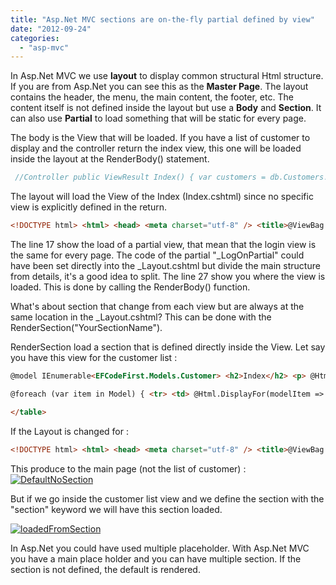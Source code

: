 ```yaml
---
title: "Asp.Net MVC sections are on-the-fly partial defined by view"
date: "2012-09-24"
categories: 
  - "asp-mvc"
---
```


In Asp.Net MVC we use **layout** to display common structural Html structure. If you are from Asp.Net you can see this as the **Master Page**. The layout contains the header, the menu, the main content, the footer, etc. The content itself is not defined inside the layout but use a **Body** and **Section**. It can also use **Partial** to load something that will be static for every page.

The body is the View that will be loaded. If you have a list of customer to display and the controller return the index view, this one will be loaded inside the layout at the RenderBody() statement.


```csharp
 //Controller public ViewResult Index() { var customers = db.Customers.ToList(); return View(customers); } 
```

The layout will load the View of the Index (Index.cshtml) since no specific view is explicitly defined in the return.

```html
<!DOCTYPE html> <html> <head> <meta charset="utf-8" /> <title>@ViewBag.Title</title> <link href="@Url.Content("~/Content/Site.css")" rel="stylesheet" type="text/css" /> <script src="@Url.Content("~/Scripts/jquery-1.5.1.min.js")" type="text/javascript"></script> <script src="@Url.Content("~/Scripts/modernizr-1.7.min.js")" type="text/javascript"></script> </head> <body> <div class="page"> <header> <div id="title"> <h1>My MVC Application</h1> </div> <div id="logindisplay"> @Html.Partial("\_LogOnPartial") </div> <nav> <ul id="menu"> <li>@Html.ActionLink("Home", "Index", "Home")</li> <li>@Html.ActionLink("About", "About", "Home")</li> </ul> </nav> </header> <section id="main"> @RenderBody() </section> <footer> </footer> </div> </body> </html> 
```  
The line 17 show the load of a partial view, that mean that the login view is the same for every page. The code of the partial "\_LogOnPartial" could have been set directly into the \_Layout.cshtml but divide the main structure from details, it's a good idea to split. The line 27 show you where the view is loaded. This is done by calling the RenderBody() function.

What's about section that change from each view but are always at the same location in the \_Layout.cshtml? This can be done with the RenderSection("YourSectionName").

RenderSection load a section that is defined directly inside the View. Let say you have this view for the customer list : 
```html  
@model IEnumerable<EFCodeFirst.Models.Customer> <h2>Index</h2> <p> @Html.ActionLink("Create New", "Create") </p> <table> <tr> <th> FirstName </th> <th> LastName </th> <th></th> </tr>

@foreach (var item in Model) { <tr> <td> @Html.DisplayFor(modelItem => item.FirstName) </td> <td> @Html.DisplayFor(modelItem => item.LastName) </td> <td> @Html.ActionLink("Edit", "Edit", new { id=item.Id }) | @Html.ActionLink("Details", "Details", new { id=item.Id }) | @Html.ActionLink("Delete", "Delete", new { id=item.Id }) </td> </tr> }

</table> 
``` 

If the Layout is changed for : 
```html
<!DOCTYPE html> <html> <head> <meta charset="utf-8" /> <title>@ViewBag.Title</title> <link href="@Url.Content("~/Content/Site.css")" rel="stylesheet" type="text/css" /> <script src="@Url.Content("~/Scripts/jquery-1.5.1.min.js")" type="text/javascript"></script> <script src="@Url.Content("~/Scripts/modernizr-1.7.min.js")" type="text/javascript"></script> </head> <body> <div class="page"> <header> <div id="title"> <h1>My MVC Application</h1> </div> <div id="logindisplay"> @Html.Partial("\_LogOnPartial") </div> <nav> <ul id="menu"> <li>@Html.ActionLink("Home", "Index", "Home")</li> <li>@Html.ActionLink("About", "About", "Home")</li> </ul> </nav> </header> <section id="main"> @RenderBody() </section> <footer> @if(IsSectionDefined("MySectionName")) { @RenderSection("MySectionName") } else { <p>This is the footer when the View doesn't define a MySectionName section</p> } </footer> </div> </body> </html> 
```  
This produce to the main page (not the list of customer) : [![](http://patrickdesjardins.com/blog/wp-content/uploads/2012/09/DefaultNoSection-400x290.png "DefaultNoSection")](http://patrickdesjardins.com/blog/?attachment_id=1443)

But if we go inside the customer list view and we define the section with the "section" keyword we will have this section loaded.

[![](http://patrickdesjardins.com/blog/wp-content/uploads/2012/09/loadedFromSection-400x360.png "loadedFromSection")](http://patrickdesjardins.com/blog/?attachment_id=1444)

In Asp.Net you could have used multiple placeholder. With Asp.Net MVC you have a main place holder and you can have multiple section. If the section is not defined, the default is rendered.
